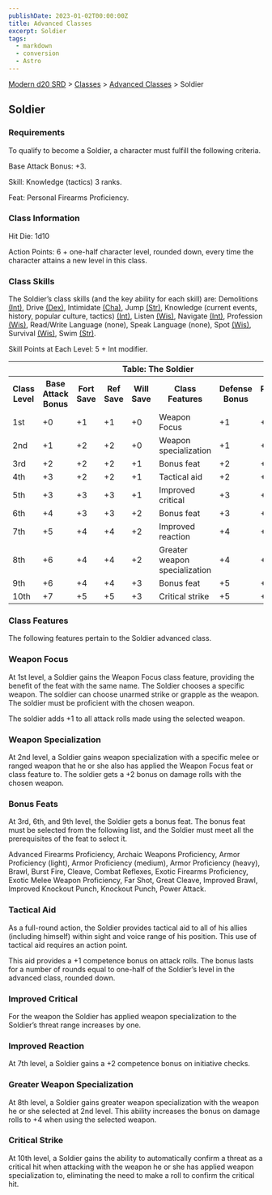 ```yaml
---
publishDate: 2023-01-02T00:00:00Z
title: Advanced Classes
excerpt: Soldier
tags:
  - markdown
  - conversion
  - Astro
---
```


[Modern d20 SRD](/#modernD20) > [Classes](modern-d20-srd-classes-index) > [Advanced Classes](modern-d20-srd-classes-advanced-index) > Soldier

## Soldier

### Requirements

To qualify to become a Soldier, a character must fulfill the following
criteria.

Base Attack Bonus: +3.

Skill: Knowledge (tactics) 3 ranks.

Feat: Personal Firearms Proficiency.

### Class Information

Hit Die: 1d10

Action Points: 6 + one-half character level, rounded down, every time the
character attains a new level in this class.

### Class Skills

The Soldier’s class skills (and the key ability for each skill) are:
Demolitions [(Int)](modern-d20-srd-basics-ability-scores), Drive
[(Dex)](modern-d20-srd-basics-ability-scores), Intimidate
[(Cha)](modern-d20-srd-basics-ability-scores), Jump [(Str)](modern-d20-srd-basics-ability-scores), Knowledge (current events, history, popular culture,
tactics) [(Int)](modern-d20-srd-basics-ability-scores), Listen
[(Wis)](modern-d20-srd-basics-ability-scores), Navigate
[(Int)](modern-d20-srd-basics-ability-scores), Profession
[(Wis)](modern-d20-srd-basics-ability-scores), Read/Write Language (none),
Speak Language (none), Spot [(Wis)](modern-d20-srd-basics-ability-scores),
Survival [(Wis)](modern-d20-srd-basics-ability-scores), Swim
[(Str)](modern-d20-srd-basics-ability-scores).

Skill Points at Each Level: 5 + Int modifier.


<table> <tr><th colspan="8">Table: The Soldier</th> </tr> <tr> <th>Class Level</th><th>Base Attack Bonus</th><th>Fort Save</th><th>Ref Save</th><th>Will Save</th><th>Class Features</th><th>Defense Bonus</th><th>Reputation Bonus</th> </tr><tr><td>1st</td><td>+0</td><td>+1</td><td>+1</td><td>+0</td><td>Weapon Focus</td><td>+1</td><td>+0</td></tr> <tr class="shaded"><td>2nd</td><td>+1</td><td>+2</td><td>+2</td><td>+0</td><td>Weapon specialization</td><td>+1</td><td>+0</td></tr> <tr><td>3rd</td><td>+2</td><td>+2</td><td>+2</td><td>+1</td><td>Bonus feat</td><td>+2</td><td>+0</td></tr> <tr class="shaded"><td>4th</td><td>+3</td><td>+2</td><td>+2</td><td>+1</td><td>Tactical aid</td><td>+2</td><td>+0</td></tr> <tr><td>5th</td><td>+3</td><td>+3</td><td>+3</td><td>+1</td><td>Improved critical</td><td>+3</td><td>+1</td></tr> <tr class="shaded"><td>6th</td><td>+4</td><td>+3</td><td>+3</td><td>+2</td><td>Bonus feat</td><td>+3</td><td>+1</td></tr> <tr><td>7th</td><td>+5</td><td>+4</td><td>+4</td><td>+2</td><td>Improved reaction</td><td>+4</td><td>+1</td></tr> <tr class="shaded"><td>8th</td><td>+6</td><td>+4</td><td>+4</td><td>+2</td><td>Greater weapon specialization</td><td>+4</td><td>+1</td></tr> <tr><td>9th</td><td>+6</td><td>+4</td><td>+4</td><td>+3</td><td>Bonus feat</td><td>+5</td><td>+2</td></tr> <tr class="shaded"><td>10th</td><td>+7</td><td>+5</td><td>+5</td><td>+3</td><td>Critical strike</td><td>+5</td><td>+2</td></tr> </table>


### Class Features

The following features pertain to the Soldier advanced class.

### Weapon Focus

At 1st level, a Soldier gains the Weapon Focus class feature, providing the
benefit of the feat with the same name. The Soldier chooses a specific weapon.
The soldier can choose unarmed strike or grapple as the weapon. The soldier
must be proficient with the chosen weapon.

The soldier adds +1 to all attack rolls made using the selected weapon.

### Weapon Specialization

At 2nd level, a Soldier gains weapon specialization with a specific melee or
ranged weapon that he or she also has applied the Weapon Focus feat or class
feature to. The soldier gets a +2 bonus on damage rolls with the chosen
weapon.

### Bonus Feats

At 3rd, 6th, and 9th level, the Soldier gets a bonus feat. The bonus feat must
be selected from the following list, and the Soldier must meet all the
prerequisites of the feat to select it.

Advanced Firearms Proficiency, Archaic Weapons Proficiency, Armor Proficiency
(light), Armor Proficiency (medium), Armor Proficiency (heavy), Brawl, Burst
Fire, Cleave, Combat Reflexes, Exotic Firearms Proficiency, Exotic Melee
Weapon Proficiency, Far Shot, Great Cleave, Im­proved Brawl, Improved Knockout
Punch, Knockout Punch, Power Attack.

### Tactical Aid

As a full-round action, the Soldier provides tactical aid to all of his allies
(including himself) within sight and voice range of his position. This use of
tactical aid requires an action point.

This aid provides a +1 competence bonus on attack rolls. The bonus lasts for a
number of rounds equal to one-half of the Soldier’s level in the advanced
class, rounded down.

### Improved Critical

For the weapon the Soldier has applied weapon specialization to the Soldier’s
threat range increases by one.

### Improved Reaction

At 7th level, a Soldier gains a +2 competence bonus on initiative checks.

### Greater Weapon Specialization

At 8th level, a Soldier gains greater weapon specialization with the weapon he
or she selected at 2nd level. This ability increases the bonus on damage rolls
to +4 when using the selected weapon.

### Critical Strike

At 10th level, a Soldier gains the ability to automatically confirm a threat
as a critical hit when attacking with the weapon he or she has applied weapon
specialization to, eliminating the need to make a roll to confirm the critical
hit.

